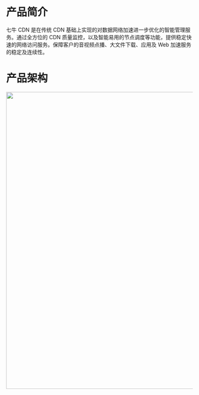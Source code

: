 # 产品简介
七牛 CDN 是在传统 CDN 基础上实现的对数据网络加速进一步优化的智能管理服务。通过全方位的 CDN 质量监控，以及智能易用的节点调度等功能，提供稳定快速的网络访问服务。保障客户的音视频点播、大文件下载、应用及 Web 加速服务的稳定及连续性。

# 产品架构

<img src="https://www.qiniu.com/assets/fusion/img-chanpinjiagou-334f1ae22a21e74d595dd0c9a42d294b67c0d0983d390b7579a17cc23ee5ddf7.png" width=800 />